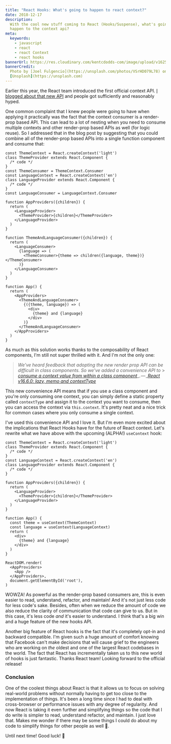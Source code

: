 ```yaml
---
title: "React Hooks: What's going to happen to react context?"
date: 2018-12-17
description:
  With the cool new stuff coming to React (Hooks/Suspense), what's going to
  happen to the context api?
meta:
  keywords:
    - javascript
    - react
    - react Context
    - react hooks
bannerUrl: https://res.cloudinary.com/kentcdodds-com/image/upload/v1625033271/kentcdodds.com/content/blog/react-hooks-whats-going-to-happen-to-react-context/banner.jpg
bannerCredit:
  Photo by [Joel Fulgencio](https://unsplash.com/photos/VSrHD079L78) on
  [Unsplash](https://unsplash.com)
---
```


Earlier this year, the React team introduced the first official context API.
[I blogged about that new API](/blog/reacts-new-context-api) and people got
sufficiently and reasonably hyped.

One common complaint that I knew people were going to have when applying it
practically was the fact that the context consumer is a render-prop based API.
This can lead to a lot of nesting when you need to consume multiple contexts and
other render-prop based APIs as well (for logic reuse). So I addressed that in
the blog post by suggesting that you could combine all of the render-prop based
APIs into a single function component and consume that:

```tsx
const ThemeContext = React.createContext('light')
class ThemeProvider extends React.Component {
  /* code */
}
const ThemeConsumer = ThemeContext.Consumer
const LanguageContext = React.createContext('en')
class LanguageProvider extends React.Component {
  /* code */
}
const LanguageConsumer = LanguageContext.Consumer

function AppProviders({children}) {
  return (
    <LanguageProvider>
      <ThemeProvider>{children}</ThemeProvider>
    </LanguageProvider>
  )
}

function ThemeAndLanguageConsumer({children}) {
  return (
    <LanguageConsumer>
      {language => (
        <ThemeConsumer>{theme => children({language, theme})}</ThemeConsumer>
      )}
    </LanguageConsumer>
  )
}

function App() {
  return (
    <AppProviders>
      <ThemeAndLanguageConsumer>
        {({theme, language}) => (
          <div>
            {theme} and {language}
          </div>
        )}
      </ThemeAndLanguageConsumer>
    </AppProviders>
  )
}
```

As much as this solution works thanks to the composability of React components,
I'm still not super thrilled with it. And I'm not the only one:

> _We've heard feedback that adopting the new render prop API can be difficult
> in class components. So we've added a convenience API to_ >
> [_consume a context value from within a class component_](https://reactjs.org/docs/context.html#classcontexttype)_. — _[_React v16.6.0: lazy, memo and contextType_](https://reactjs.org/blog/2018/10/23/react-v-16-6.html)

This new convenience API means that if you use a class component and you're only
consuming one context, you can simply define a static property called
`contextType` and assign it to the context you want to consume, then you can
access the context via `this.context`. It's pretty neat and a nice trick for
common cases where you only consume a single context.

I've used this convenience API and I love it. But I'm even more excited about
the implications that React Hooks have for the future of React context. Let's
rewrite what we have above with the upcoming (ALPHA!) `useContext` hook:

```tsx
const ThemeContext = React.createContext('light')
class ThemeProvider extends React.Component {
  /* code */
}
const LanguageContext = React.createContext('en')
class LanguageProvider extends React.Component {
  /* code */
}

function AppProviders({children}) {
  return (
    <LanguageProvider>
      <ThemeProvider>{children}</ThemeProvider>
    </LanguageProvider>
  )
}

function App() {
  const theme = useContext(ThemeContext)
  const language = useContext(LanguageContext)
  return (
    <div>
      {theme} and {language}
    </div>
  )
}

ReactDOM.render(
  <AppProviders>
    <App />
  </AppProviders>,
  document.getElementById('root'),
)
```

WOWZA! As powerful as the render-prop based consumers are, this is even easier
to read, understand, refactor, and maintain! And it's not just less code for
less code's sake. Besides, often when we reduce the amount of code we also
reduce the clarity of communication that code can give to us. But in this case,
it's less code _and_ it's easier to understand. I think that's a big win and a
huge feature of the new hooks API.

Another big feature of React hooks is the fact that it's completely opt-in and
backward compatible. I'm given such a huge amount of comfort knowing that
Facebook can't make decisions that will cause grief to the engineers who are
working on _the_ oldest and one of the largest React codebases in the world. The
fact that React has incrementally taken us to this new world of hooks is just
fantastic. Thanks React team! Looking forward to the official release!

### Conclusion

One of the coolest things about React is that it allows us to focus on solving
real-world problems without normally having to get too close to the
implementation of things. It's been a long time since I had to deal with
cross-browser or performance issues with any degree of regularity. And now React
is taking it even further and simplifying things so the code that I do write is
simpler to read, understand refactor, and maintain. I just love that. Makes me
wonder if there may be some things I could do about my code to simplify things
for other people as well 🤔.

Until next time! Good luck! 👋
